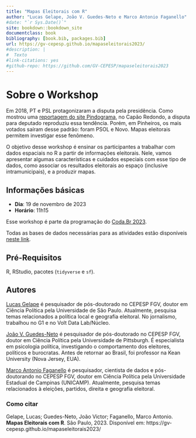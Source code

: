 ```yaml
---
title: "Mapas Eleitorais com R"
author: "Lucas Gelape, João V. Guedes-Neto e Marco Antonio Faganello"
#date: "`r Sys.Date()`"
site: bookdown::bookdown_site
documentclass: book
bibliography: [book.bib, packages.bib]
url: https://gv-cepesp.github.io/mapaseleitorais2023/
#description: |
#  Texto
#link-citations: yes
#github-repo: https://github.com/GV-CEPESP/mapaseleitorais2023
---
```


# Sobre o Workshop

Em 2018, PT e PSL protagonizaram a disputa pela presidência. Como mostrou uma [reportagem do site Pindograma](https://pindograma.com.br/2020/09/18/polarizacoes.html), no Capão Redondo, a disputa para deputado reproduziu essa tendência. Porém, em Pinheiros, os mais votados saíram desse padrão: foram PSOL e Novo. Mapas eleitorais permitem investigar esse fenômeno.

O objetivo desse workshop é ensinar os participantes a trabalhar com dados espaciais no R a partir de informações eleitorais. Nele, vamos apresentar algumas características e cuidados especiais com esse tipo de dados, como associar os resultados eleitorais ao espaço (inclusive intramunicipais), e a produzir mapas.

## Informações básicas

* **Dia**: 19 de novembro de 2023
* **Horário**: 11h15

Esse workshop é parte da programação do [Coda.Br 2023](https://escoladedados.org/coda/coda2023/).

Todas as bases de dados necessárias para as atividades estão disponíveis [neste link](https://github.com/GV-CEPESP/mapaseleitorais2023/tree/main/base).

## Pré-Requisitos

R, RStudio, pacotes (`tidyverse` e `sf`).

## Autores

[Lucas Gelape](https://lgelape.github.io/) é pesquisador de pós-doutorado no CEPESP FGV, doutor em Ciência Política pela Universidade de São Paulo. Atualmente, pesquisa temas relacionados a política local e geografia eleitoral. No jornalismo, trabalhou no G1 e no Volt Data Lab/Núcleo.

[João V. Guedes-Neto](https://joaoguedesneto.github.io/) é pesquisador de pós-doutorado no CEPESP FGV, doutor em Ciência Política pela Universidade de Pittsburgh. É especialista em psicologia política, investigando o comportamento dos eleitores, políticos e burocratas. Antes de retornar ao Brasil, foi professor na Kean University (Nova Jersey, EUA).

[Marco Antonio Faganello](https://github.com/marcofaga) é pesquisador, cientista de dados e pós-doutorando no CEPESP FGV, doutor em Ciência Política pela Universidade Estadual de Campinas (UNICAMP). Atualmente, pesquisa temas relacionados à eleições, partidos, direita e geografia eleitoral.

### Como citar

Gelape, Lucas; Guedes-Neto, João Victor; Faganello, Marco Antonio. **Mapas Eleitorais com R**. São Paulo, 2023. Disponível em: https://gv-cepesp.github.io/mapaseleitorais2023/
